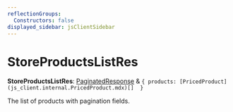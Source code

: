 ```yaml
---
reflectionGroups:
  Constructors: false
displayed_sidebar: jsClientSidebar
---
```



# StoreProductsListRes

 **StoreProductsListRes**: [PaginatedResponse](../interfaces/js_client.internal.PaginatedResponse.mdx) & ``{ products: [PricedProduct](js_client.internal.PricedProduct.mdx)[]  }``

The list of products with pagination fields.

